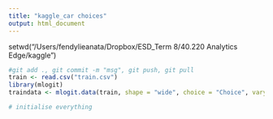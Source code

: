 ```yaml
---
title: "kaggle_car choices"
output: html_document
---
```

setwd("/Users/fendylieanata/Dropbox/ESD_Term 8/40.220 Analytics Edge/kaggle")
```r
#git add ., git commit -m "msg", git push, git pull
train <- read.csv("train.csv")
library(mlogit)
traindata <- mlogit.data(train, shape = "wide", choice = "Choice", varying = c(4:83), sep = "", alt.levels = c("Ch1","Ch2","Ch3","Ch4"),id.var="Case")

```

```r
# initialise everything

```

